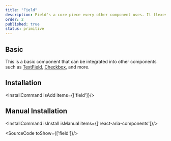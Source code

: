 ```yaml
---
title: "Field"
description: Field's a core piece every other component uses. It flexes reusable styles, showing up in inputs, labels, descriptions, and more.
order: 2
published: true
status: primitive
---
```


## Basic
This is a basic component that can be integrated into other components such as [TextField](/docs/components/forms/text-field), [Checkbox](/docs/components/forms/checkbox), and more.
<How minW72 toUse="forms/text-field-demo" />

## Installation
<InstallCommand isAdd items={['field']}/>

## Manual Installation
<InstallCommand isInstall isManual items={['react-aria-components']}/>

<SourceCode toShow={['field']}/>
